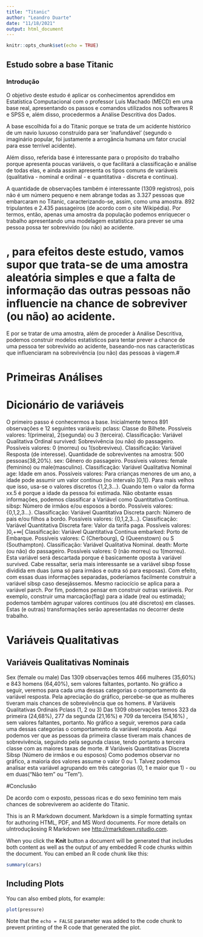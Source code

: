 ```yaml
---
title: "Titanic"
author: "Leandro Duarte"
date: "11/18/2021"
output: html_document
---
```


```r
knitr::opts_chunk$set(echo = TRUE)
```

## Estudo sobre a base Titanic

### Introdução

O objetivo deste estudo é aplicar os conhecimentos aprendidos em Estatística Computacional com o professor Luís Machado (MECD) em uma base real, apresentando os passos e comandos utilizados nos softwares R e SPSS e, além disso, procedermos a Análise Descritiva dos Dados.

A base escolhida foi a do Titanic porque se trata de um acidente histórico de um navio luxuoso construído para ser 'inafundável' (segundo o imaginário popular, foi justamente a arrogância humana um fator crucial para esse terrível acidente).

Além disso, referida base é interessante para o propósito do trabalho porque apresenta poucas variáveis, o que facilitará a classificação e análise de todas elas, e ainda assim apresenta os tipos comuns de variáveis (qualitativa - nominal e ordinal - e quantitativa - discreta e contínua).

A quantidade de observações também é interessante (1309 registros), pois não é um número pequeno e nem abrange todas as 3.327 pessoas que embarcaram no Titanic, caracterizando-se, assim, como uma amostra.
 892 tripulantes e 2.435 passageiros (de acordo com o site Wikipédia). Por termos, então, apenas uma amostra da população podemos enriquecer o trabalho apresentando uma modelagem estatística para prever se uma pessoa possa ter sobrevivido (ou não) ao acidente.

# , para efeitos deste estudo, vamos supor que trata-se de uma amostra aleatória simples e que a falta de informação das outras pessoas não influencie na chance de sobreviver (ou não) ao acidente.

E por se tratar de uma amostra, além de proceder à Análise Descritiva, podemos construir modelos estatísticos para tentar prever a chance de uma pessoa ter sobrevivido ao acidente, baseando-nos nas características que influenciaram na sobrevivência (ou não) das pessoas à viagem.#

# Primeiras Análises

# Dicionário de variáveis

O primeiro passo é conhecermos a base. Inicialmente temos 891 observações e 12 seguintes variáveis:
pclass: Classe do Bilhete. Possíveis valores: 1(primeira), 2(segunda) ou 3 (terceira). Classificação: Variável Qualitativa Ordinal
survived: Sobrevivência (ou não) do passageiro. Possíveis valores: 0 (morreu) ou 1(sobreviveu). Classificação: Variável Resposta (de interesse). Quantidade de sobreviventes na amostra: 500 pessoas(38,20%).
sex: Gênero do passageiro. Possíveis valores: female (feminino) ou male(masculino). Classificação: Variável Qualitativa Nominal
age: Idade em anos. Possíveis valores: Para crianças menores de um ano, a idade pode assumir um valor contínuo (no intervalo  ]0,1[). Para mais velhos que isso, usa-se o valores discretos  {1,2,3...}. Quando tem o valor da forma xx.5 é porque a idade da pessoa foi estimada. Não obstante essas informações, podemos classificar a Variável como Quantitativa Contínua.
sibsp: Número de irmãos e/ou esposos a bordo. Possíveis valores: {0,1,2,3...}. Classificação: Variável Quantitativa Discreta
parch: Número de pais e/ou filhos a bordo. Possíveis valores: {0,1,2,3...}. Classificação: Variável Quantitativa Discreta
fare: Valor da tarifa paga. Possíveis valores: ]0,+∞[ Classificação: Variável Quantitativa Contínua
embarked: Porto de Embarque. Possíveis valores: C (Cherbourg), Q (Queenstown) ou S (Southampton). Classificação: Variável Qualitativa Nominal.
death: Morte (ou não) do passageiro. Possíveis valores: 0 (não morreu) ou 1(morreu). Esta variável será descartada porque é basicamente oposta à variável survived.
Cabe ressaltar, seria mais interessante se a variável sibsp fosse dividida em duas (uma só para irmãos e outra só para esposas). Com efeito, com essas duas informações separadas, poderíamos facilmente construir a variável sibsp caso desejássemos. Mesmo raciocício se aplica para a variável parch.
Por fim, podemos pensar em construir outras variáveis. Por exemplo, construir uma marcação(flag) para a idade (real ou estimada); podemos também agrupar valores contínuos (ou até discretos) em classes. Estas (e outras) transformações serão apresentadas no decorrer deste trabalho.   

# Variáveis Qualitativas
## Variáveis Qualitativas Nominais
Sex (female ou male)
Das 1309 observações temos 466 mulheres (35,60%) e 843 homens (64,40%), sem valores faltantes, portanto. No gráfico a seguir, veremos para cada uma dessas categorias o comportamento da variável resposta.
Pela apreciação do gráfico, percebe-se que as mulheres tiveram mais chances de sobrevivência que os homens.
# Variáveis Qualitativas Ordinais
Pclass (1, 2 ou 3)
Das 1309 observações temos 323 da primeira (24,68%), 277 da segunda (21,16%) e 709 da terceira (54,16%) , sem valores faltantes, portanto. No gráfico a seguir, veremos para cada uma dessas categorias o comportamento da variável resposta.
Aqui podemos ver que as pessoas da primeira classe tiveram mais chances de sobrevivência, seguindo pela segunda classe, tendo portanto a terceira classe com as maiores taxas de morte.
# Variáveis Quantitativas Discreta
Sibsp (Número de irmãos e ou esposos)
Como podemos observar no gráfico, a maioria dos valores assume o valor 0 ou 1. Talvez podemos analisar esta variável agrupando em três categorias (0, 1 e maior que 1) - ou em duas(“Não tem” ou “Tem”).

#Conclusão


De acordo com o exposto, pessoas ricas e do sexo feminino tem mais chances de sobreviverem ao acidente do Titanic.




This is an R Markdown document. Markdown is a simple formatting syntax for authoring HTML, PDF, and MS Word documents. For more details on uIntroduçãosing R Markdown see <http://rmarkdown.rstudio.com>.

When you click the **Knit** button a document will be generated that includes both content as well as the output of any embedded R code chunks within the document. You can embed an R code chunk like this:

```r
summary(cars)
```

## Including Plots

You can also embed plots, for example:

```r
plot(pressure)
```

Note that the `echo = FALSE` parameter was added to the code chunk to prevent printing of the R code that generated the plot.
